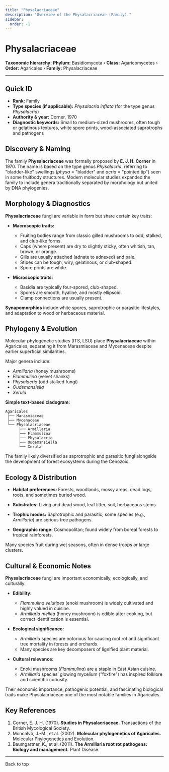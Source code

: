 ```yaml
---
title: "Physalacriaceae"
description: "Overview of the Physalacriaceae (Family)."
sidebar:
  order: -1
---
```



# Physalacriaceae <Badge variant="note" text="Family" />

**Taxonomic hierarchy:** **Phylum:** Basidiomycota › **Class:** Agaricomycetes › **Order:** Agaricales › **Family:** Physalacriaceae

---

## Quick ID
* **Rank:** Family  
* **Type species (if applicable):** _Physalacria inflata_ (for the type genus _Physalacria_)  
* **Authority & year:** Corner, 1970  
* **Diagnostic keywords:** Small to medium-sized mushrooms, often tough or gelatinous textures, white spore prints, wood-associated saprotrophs and pathogens  

## Discovery & Naming
The family **Physalacriaceae** was formally proposed by **E. J. H. Corner** in 1970. The name is based on the type genus _Physalacria_, referring to "bladder-like" swellings (_physa_ = "bladder" and _acria_ = "pointed tip") seen in some fruitbody structures. Modern molecular studies expanded the family to include genera traditionally separated by morphology but united by DNA phylogenies.

## Morphology & Diagnostics
**Physalacriaceae** fungi are variable in form but share certain key traits:

- **Macroscopic traits:**
  - Fruiting bodies range from classic gilled mushrooms to odd, stalked, and club-like forms.
  - Caps (where present) are dry to slightly sticky, often whitish, tan, brown, or orange.
  - Gills are usually attached (adnate to adnexed) and pale.
  - Stipes can be tough, wiry, gelatinous, or club-shaped.
  - Spore prints are white.

- **Microscopic traits:**
  - Basidia are typically four-spored, club-shaped.
  - Spores are smooth, hyaline, and mostly ellipsoid.
  - Clamp connections are usually present.

**Synapomorphies** include white spores, saprotrophic or parasitic lifestyles, and adaptation to wood or herbaceous material.

## Phylogeny & Evolution
Molecular phylogenetic studies (ITS, LSU) place **Physalacriaceae** within Agaricales, separating it from Marasmiaceae and Mycenaceae despite earlier superficial similarities.

Major genera include:

- _Armillaria_ (honey mushrooms)
- _Flammulina_ (velvet shanks)
- _Physalacria_ (odd stalked fungi)
- _Oudemansiella_
- _Xerula_

**Simple text-based cladogram:**
```
Agaricales
 ├── Marasmiaceae
 ├── Mycenaceae
 └── Physalacriaceae
      ├── Armillaria
      ├── Flammulina
      ├── Physalacria
      ├── Oudemansiella
      └── Xerula
```
The family likely diversified as saprotrophic and parasitic fungi alongside the development of forest ecosystems during the Cenozoic.

## Ecology & Distribution
- **Habitat preferences:** Forests, woodlands, mossy areas, dead logs, roots, and sometimes buried wood.
- **Substrates:** Living and dead wood, leaf litter, soil, herbaceous stems.
- **Trophic modes:** Saprotrophic and parasitic; some species (e.g., _Armillaria_) are serious tree pathogens.

- **Geographic range:** Cosmopolitan; found widely from boreal forests to tropical rainforests.

Many species fruit during wet seasons, often in dense troops or large clusters.

## Cultural & Economic Notes
**Physalacriaceae** fungi are important economically, ecologically, and culturally:

- **Edibility:**
  - _Flammulina velutipes_ (enoki mushroom) is widely cultivated and highly valued in cuisine.
  - _Armillaria mellea_ (honey mushroom) is edible after cooking, but correct identification is essential.

- **Ecological significance:**
  - _Armillaria_ species are notorious for causing root rot and significant tree mortality in forests and orchards.
  - Many species are key decomposers of lignified plant material.

- **Cultural relevance:**
  - Enoki mushrooms (_Flammulina_) are a staple in East Asian cuisine.
  - _Armillaria_ species’ glowing mycelium ("foxfire") has inspired folklore and scientific curiosity.

Their economic importance, pathogenic potential, and fascinating biological traits make Physalacriaceae one of the most notable families in Agaricales.

## Key References
1. Corner, E. J. H. (1970). **Studies in Physalacriaceae.** Transactions of the British Mycological Society.  
2. Moncalvo, J.-M., et al. (2002). **Molecular phylogenetics of Agaricales.** Molecular Phylogenetics and Evolution.  
3. Baumgartner, K., et al. (2011). **The Armillaria root rot pathogens: Biology and management.** Plant Disease.  

---

<LinkButton href="#top" variant="minimal" icon="arrow-up">
  Back to top
</LinkButton>
